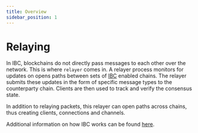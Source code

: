 ```yaml
---
title: Overview
sidebar_position: 1
---
```

# Relaying

In IBC, blockchains do not directly pass messages to each other over the network. This is where `relayer` comes in. 
A relayer process monitors for updates on opens paths between sets of [IBC](https://ibcprotocol.org/) enabled chains.
The relayer submits these updates in the form of specific message types to the counterparty chain. Clients are then used to 
track and verify the consensus state.

In addition to relaying packets, this relayer can open paths across chains, thus creating clients, connections and channels.

Additional information on how IBC works can be found [here](https://ibc.cosmos.network/).


